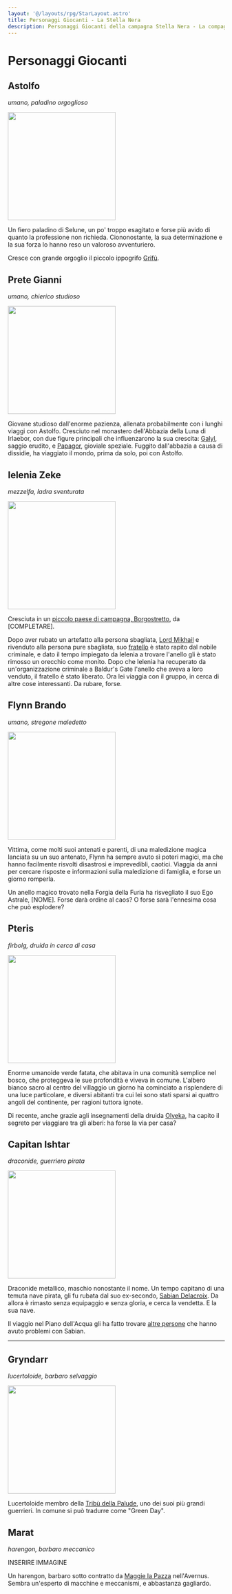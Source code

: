 ```yaml
---
layout: '@/layouts/rpg/StarLayout.astro'
title: Personaggi Giocanti - La Stella Nera
description: Personaggi Giocanti della campagna Stella Nera - La compagnia del Pomello
---
```


# Personaggi Giocanti

<div class="pctable star" style="">      
    <div class="cell astolfo"><a href="#astolfo" class="fill-div"></a></div>
    <div class="cell pgianni"><a href="#prete-gianni" class="fill-div"></a></div>
    <div class="cell ielenia"><a href="#ielenia-zeke" class="fill-div"></a></div>
    <div class="cell flynn"><a href="#flynn-brando" class="fill-div"></a></div>
    <div class="cell pteris"><a href="#pteris" class="fill-div"></a></div>
    <div class="cell ishtar"><a href="#capitan-ishtar" class="fill-div"></a></div>
    <div class="cell gryndarr"><a href="#gryndarr" class="fill-div"></a></div>
</div>

## Astolfo

*umano, paladino orgoglioso*

<Image src="https://i.imgur.com/6QLsHFD.png" inferSize width="250" alt=""/>

Un fiero paladino di Selune, un po' troppo esagitato e forse più avido di quanto la professione non richieda. Ciononostante, la sua determinazione e la sua forza lo hanno reso un valoroso avventuriero.

Cresce con grande orgoglio il piccolo ippogrifo [Grifù](./npc/hirelings.md#grifù).

## Prete Gianni

*umano, chierico studioso*

<Image src="https://i.imgur.com/axahP4i.jpg" inferSize width="250" alt=""/>

Giovane studioso dall'enorme pazienza, allenata probabilmente con i lunghi viaggi con Astolfo. Cresciuto nel monastero dell'Abbazia della Luna di Irlaebor, con due figure principali che influenzarono la sua crescita: [Galyl](./npc/pgrel.md#galyl-rylani), saggio erudito, e [Papagor](./npc/pgrel.md#papagor-fumonero), gioviale speziale. Fuggito dall'abbazia a causa di dissidie, ha viaggiato il mondo, prima da solo, poi con Astolfo.

## Ielenia Zeke

*mezzelfa, ladra sventurata*

<Image src="https://i.imgur.com/F3plggF.png" inferSize width="250" alt=""/>

Cresciuta in un [piccolo paese di campagna, Borgostretto](./luoghi.md#minori), da [COMPLETARE].

Dopo aver rubato un artefatto alla persona sbagliata, [Lord Mikhail](./npc/elturel.md#lord-mikhail) e rivenduto alla persona pure sbagliata, suo [fratello](./npc/pgrel.md#stephen-zeke) è stato rapito dal nobile criminale, e dato il tempo impiegato da Ielenia a trovare l'anello gli è stato rimosso un orecchio come monito. Dopo che Ielenia ha recuperato da un'organizzazione criminale a Baldur's Gate l'anello che aveva a loro venduto, il fratello è stato liberato. Ora lei viaggia con il gruppo, in cerca di altre cose interessanti. Da rubare, forse.

## Flynn Brando

*umano, stregone maledetto*

<Image src="https://i.imgur.com/RXmlUlH.png" inferSize width="250" alt=""/>

Vittima, come molti suoi antenati e parenti, di una maledizione magica lanciata su un suo antenato, Flynn ha sempre avuto sì poteri magici, ma che hanno facilmente risvolti disastrosi e imprevedibli, caotici. Viaggia da anni per cercare risposte e informazioni sulla maledizione di famiglia, e forse un giorno romperla.

Un anello magico trovato nella Forgia della Furia ha risvegliato il suo Ego Astrale, [NOME]. Forse darà ordine al caos? O forse sarà l'ennesima cosa che può esplodere?

## Pteris

*firbolg, druida in cerca di casa*

<Image src="https://i.imgur.com/m6BFOqB.jpg" inferSize width="250" alt=""/>

Enorme umanoide verde fatata, che abitava in una comunità semplice nel bosco, che proteggeva le sue profondità e viveva in comune. L'albero bianco sacro al centro del villaggio un giorno ha cominciato a risplendere di una luce particolare, e diversi abitanti tra cui lei sono stati sparsi ai quattro angoli del continente, per ragioni tuttora ignote.

Di recente, anche grazie agli insegnamenti della druida [Olyeka](./npc/korplactz.md#onyeka-lantica), ha capito il segreto per viaggiare tra gli alberi: ha forse la via per casa?

## Capitan Ishtar

*draconide, guerriero pirata*

<Image src="https://i.imgur.com/oQR9qZJ.png" inferSize width="250" alt=""/>

Draconide metallico, maschio nonostante il nome. Un tempo capitano di una temuta nave pirata, gli fu rubata dal suo ex-secondo, [Sabian Delacroix](./npc/pgrel.md#sabian-delacroix). Da allora è rimasto senza equipaggio e senza gloria, e cerca la vendetta. E la sua nave.

Il viaggio nel Piano dell'Acqua gli ha fatto trovare [altre persone](./npc/waterplane.md#capitan-undyne) che hanno avuto problemi con Sabian. 


---


## Gryndarr

*lucertoloide, barbaro selvaggio*

<Image src="https://i.imgur.com/qZPIjfr.png" inferSize width="250" alt=""/>

Lucertoloide membro della [Tribù della Palude](./npc/korplactz.md#tribù-della-palude), uno dei suoi più grandi guerrieri. In comune si può tradurre come "Green Day".

## Marat

*harengon, barbaro meccanico*

INSERIRE IMMAGINE

Un harengon, barbaro sotto contratto da [Maggie la Pazza](./npc/avernus#maggie-la-pazza) nell'Avernus. Sembra un'esperto di macchine e meccanismi, e abbastanza gagliardo.